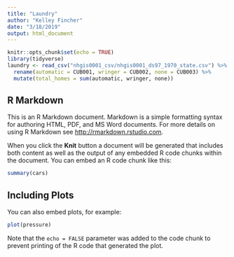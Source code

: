 ```yaml
---
title: "Laundry"
author: "Kelley Fincher"
date: "3/18/2019"
output: html_document
---
```


```r
knitr::opts_chunk$set(echo = TRUE)
library(tidyverse)
laundry <- read_csv("nhgis0001_csv/nhgis0001_ds97_1970_state.csv") %>% 
  rename(automatic = CUB001, wringer = CUB002, none = CUB003) %>% 
  mutate(total_homes = sum(automatic, wringer, none))
```

## R Markdown

This is an R Markdown document. Markdown is a simple formatting syntax for authoring HTML, PDF, and MS Word documents. For more details on using R Markdown see <http://rmarkdown.rstudio.com>.

When you click the **Knit** button a document will be generated that includes both content as well as the output of any embedded R code chunks within the document. You can embed an R code chunk like this:

```r
summary(cars)
```

## Including Plots

You can also embed plots, for example:

```r
plot(pressure)
```

Note that the `echo = FALSE` parameter was added to the code chunk to prevent printing of the R code that generated the plot.
